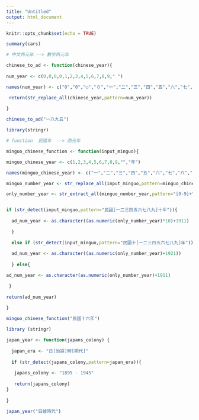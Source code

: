 ---
title: "Untitled"
output: html_document
---

```{r setup, include=FALSE}
knitr::opts_chunk$set(echo = TRUE)
```

```{r cars}
summary(cars)
```

```{r}
# 中文西元年 --> 數字西元年 

chinese_to_ad <- function(chinese_year){
  
num_year <- c(0,0,0,0,1,2,3,4,5,6,7,8,9," ")

names(num_year) <- c("O","0","○","０","一","二","三","四","五","六","七","八","九","年")

 return(str_replace_all(chinese_year,pattern=num_year))  
  
}

chinese_to_ad("一八九五")

```


```{r}


library(stringr)

# function  民國年  --> 西元年

minguo_chinese_function <- function(input_minguo){

minguo_chinese_year <- c(1,2,3,4,5,6,7,8,9,"","年")

names(minguo_chinese_year) <- c("一","二","三","四","五","六","七","八","九","十","年")

minguo_number_year <- str_replace_all(input_minguo,pattern=minguo_chinese_year)

only_number_year <- str_extract_all(minguo_number_year,pattern="[0-9]+")


if (str_detect(input_minguo,pattern="民國[一二三四五六七八九]十年")){
  
  ad_num_year <- as.character((as.numeric(only_number_year)*10)+1911)
  
  } 

  else if (str_detect(input_minguo,pattern="民國十[一二三四五六七八九]年")){
  
  ad_num_year <- as.character((as.numeric(only_number_year)+1921))
                              
  } else{

ad_num_year <- as.character(as.numeric(only_number_year)+1911)

 }
  
return(ad_num_year)
  
}

minguo_chinese_function("民國十六年")

```




```{r}

library (stringr)

japan_year <- function(japans_colony) {
  
  japan_era <- "日[治據]時[期代]"
  
  if (str_detect(japans_colony,pattern=japan_era)){
    
   japans_colony <- "1895 - 1945"
   
   return(japans_colony)
}
  
}

japan_year("日據時代")



```

